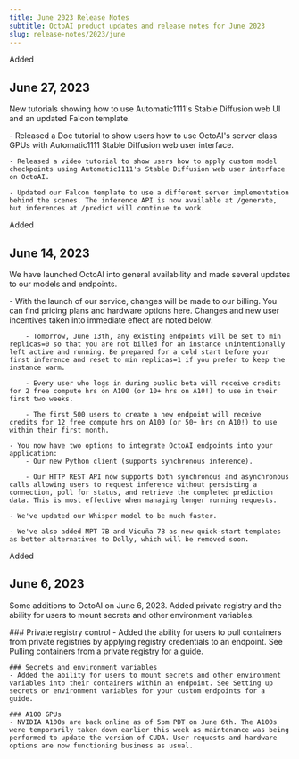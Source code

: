 ```yaml
---
title: June 2023 Release Notes
subtitle: OctoAI product updates and release notes for June 2023
slug: release-notes/2023/june
---
```



<div className='changelog-status'>

<span>Added</span>
</div>

## June 27, 2023

New tutorials showing how to use Automatic1111's Stable Diffusion web UI and an updated Falcon template.

<div className="changelog">
    - Released a Doc tutorial to show users how to use OctoAI's server class GPUs with Automatic1111 Stable Diffusion web user interface.

    - Released a video tutorial to show users how to apply custom model checkpoints using Automatic1111's Stable Diffusion web user interface on OctoAI.

    - Updated our Falcon template to use a different server implementation behind the scenes. The inference API is now available at /generate, but inferences at /predict will continue to work.
</div>


<div className='changelog-status'>

<span>Added</span>
</div>

## June 14, 2023

We have launched OctoAI into general availability and made several updates to our models and endpoints.

<div className="changelog">
    - With the launch of our service, changes will be made to our billing. You can find pricing plans and hardware options here. Changes and new user incentives taken into immediate effect are noted below:

        - Tomorrow, June 13th, any existing endpoints will be set to min replicas=0 so that you are not billed for an instance unintentionally left active and running. Be prepared for a cold start before your first inference and reset to min replicas=1 if you prefer to keep the instance warm.

        - Every user who logs in during public beta will receive credits for 2 free compute hrs on A100 (or 10+ hrs on A10!) to use in their first two weeks.

        - The first 500 users to create a new endpoint will receive credits for 12 free compute hrs on A100 (or 50+ hrs on A10!) to use within their first month.

    - You now have two options to integrate OctoAI endpoints into your application:
        - Our new Python client (supports synchronous inference).

        - Our HTTP REST API now supports both synchronous and asynchronous calls allowing users to request inference without persisting a connection, poll for status, and retrieve the completed prediction data. This is most effective when managing longer running requests.

    - We've updated our Whisper model to be much faster.

    - We've also added MPT 7B and Vicuña 7B as new quick-start templates as better alternatives to Dolly, which will be removed soon.
</div>

<div className='changelog-status'>

<span>Added</span>
</div>

## June 6, 2023

Some additions to OctoAI on June 6, 2023. Added private registry and the ability for users to mount secrets and other environment variables.

<div className="changelog">
    ### Private registry control
    - Added the ability for users to pull containers from private registries by applying registry credentials to an endpoint. See Pulling containers from a private registry for a guide.

    ### Secrets and environment variables
    - Added the ability for users to mount secrets and other environment variables into their containers within an endpoint. See Setting up secrets or environment variables for your custom endpoints for a guide.

    ### A100 GPUs
    - NVIDIA A100s are back online as of 5pm PDT on June 6th. The A100s were temporarily taken down earlier this week as maintenance was being performed to update the version of CUDA. User requests and hardware options are now functioning business as usual.
</div>


